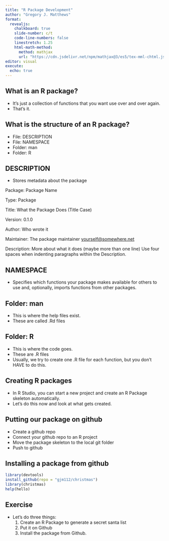 ```yaml
---
title: "R Package Development"
author: "Gregory J. Matthews"
format: 
  revealjs:
    chalkboard: true
    slide-number: c/t
    code-line-numbers: false
    linestretch: 1.25
    html-math-method:
      method: mathjax
      url: "https://cdn.jsdelivr.net/npm/mathjax@3/es5/tex-mml-chtml.js"
editor: visual
execute: 
  echo: true
---
```



## What is an R package? 
  - It's just a collection of functions that you want use over and over again.  
  - That's it.  

## What is the structure of an R package? 
  - File: DESCRIPTION
  - File: NAMESPACE
  - Folder: man
  - Folder: R
  
## DESCRIPTION
  - Stores metadata about the package

Package: Package Name

Type: Package

Title: What the Package Does (Title Case)

Version: 0.1.0

Author: Who wrote it

Maintainer: The package maintainer <yourself@somewhere.net>

Description: More about what it does (maybe more than one line)
    Use four spaces when indenting paragraphs within the Description.
    

## NAMESPACE
  - Specifies which functions your package makes available for others to use and, optionally, imports functions from other packages.

## Folder: man
  - This is where the help files exist. 
  - These are called .Rd files

## Folder: R
  - This is where the code goes.
  - These are .R files
  - Usually, we try to create one .R file for each function, but you don't HAVE to do this.  

## Creating R packages
  - In R Studio, you can start a new project and create an R Package skeleton automatically. 
  - Let's do this now and look at what gets created.

## Putting our package on github
  - Create a github repo
  - Connect your github repo to an R project
  - Move the package skeleton to the local git folder
  - Push to github
  
<!-- https://web.mit.edu/insong/www/pdf/rpackage_instructions.pdf -->
## Installing a package from github

```r
library(devtools)
install_github(repo = "gjm112/christmas")
library(christmas)
help(hello)
```

## Exercise
  - Let's do three things: 
    1. Create an R Package to generate a secret santa list
    2. Put it on Github
    3. Install the package from Github.
  

  
